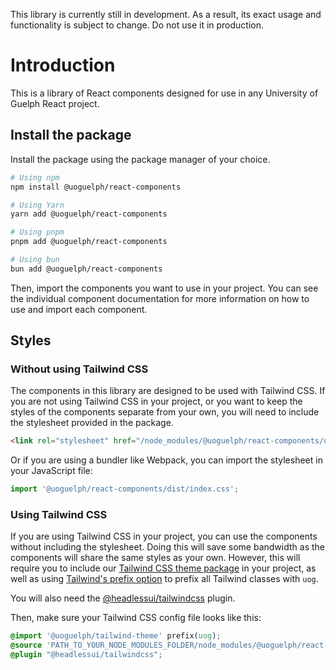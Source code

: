 
<Meta title="React Components/Getting Started" />

<BannerComponent>This library is currently still in development. As a result, its exact usage and functionality is subject to change. Do not use it in production.</BannerComponent>

# Introduction

This is a library of React components designed for use in any University of Guelph React project.

## Install the package

Install the package using the package manager of your choice.

```bash
# Using npm
npm install @uoguelph/react-components

# Using Yarn
yarn add @uoguelph/react-components

# Using pnpm
pnpm add @uoguelph/react-components

# Using bun
bun add @uoguelph/react-components
```

Then, import the components you want to use in your project.
You can see the individual component documentation for more information on how to use and import each component.

## Styles

### Without using Tailwind CSS

The components in this library are designed to be used with Tailwind CSS.
If you are not using Tailwind CSS in your project,
or you want to keep the styles of the components separate from your own,
you will need to include the stylesheet provided in the package.

```html
<link rel="stylesheet" href="/node_modules/@uoguelph/react-components/dist/index.css" />
```

Or if you are using a bundler like Webpack, you can import the stylesheet in your JavaScript file:

```javascript
import '@uoguelph/react-components/dist/index.css';
```

### Using Tailwind CSS

If you are using Tailwind CSS in your project, you can use the components without including the stylesheet.
Doing this will save some bandwidth as the components will share the same styles as your own.
However, this will require you
to include our [Tailwind CSS theme package](/?path=/docs/tailwind-theme-getting-started--docs) in your project,
as well as using [Tailwind's prefix option](https://tailwindcss.com/docs/styling-with-utility-classes#using-the-prefix-option) to prefix all Tailwind classes with `uog`.

You will also need the [@headlessui/tailwindcss](https://www.npmjs.com/package/@headlessui/tailwindcss) plugin.

Then, make sure your Tailwind CSS config file looks like this:

```css
@import '@uoguelph/tailwind-theme' prefix(uog);
@source 'PATH_TO_YOUR_NODE_MODULES_FOLDER/node_modules/@uoguelph/react-components';
@plugin "@headlessui/tailwindcss";
```